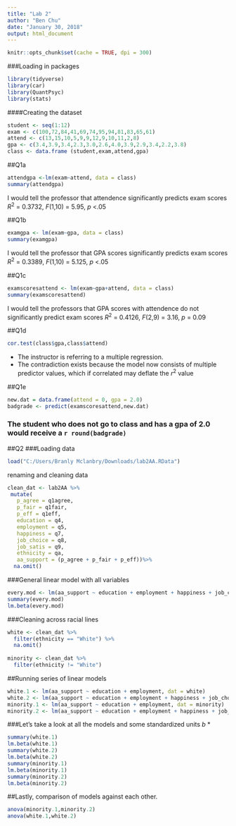 ```yaml
---
title: "Lab 2"
author: "Ben Chu"
date: "January 30, 2018"
output: html_document
---
```


```r
knitr::opts_chunk$set(cache = TRUE, dpi = 300)
```

###Loading in packages
```r
library(tidyverse)
library(car)
library(QuantPsyc)
library(stats)
```

####Creating the dataset
```r
student <- seq(1:12)
exam <- c(100,72,84,41,69,74,95,94,81,83,65,61)
attend <- c(13,15,10,5,9,9,12,9,10,11,2,8)
gpa <- c(3.4,3.9,3.4,2.3,3.0,2.6,4.0,3.9,2.9,3.4,2.2,3.8)
class <- data.frame (student,exam,attend,gpa)
```

##Q1a
```r
attendgpa <-lm(exam~attend, data = class)
summary(attendgpa)
```
I would tell the professor that attendence significantly predicts exam scores *R*^2^ = 0.3732, *F*(1,10) = 5.95, *p* <.05

##Q1b
```r
examgpa <- lm(exam~gpa, data = class)
summary(examgpa)
```
I would tell the professor that GPA scores significantly predicts exam scores *R*^2^ = 0.3389, *F*(1,10) = 5.125, *p* <.05

##Q1c
```r
examscoresattend <- lm(exam~gpa+attend, data = class)
summary(examscoresattend)
```
I would tell the professors that GPA scores with attendence do not significantly predict exam scores *R*^2^ = 0.4126, *F*(2,9) = 3.16, *p* = 0.09

##Q1d
```r
cor.test(class$gpa,class$attend)
```
* The instructor is referring to a multiple regression.
* The contradiction exists because the model now consists of multiple predictor values, which if correlated may deflate the *r*^2^ value

##Q1e
```r
new.dat = data.frame(attend = 0, gpa = 2.0)
badgrade <- predict(examscoresattend,new.dat)
```
### The student who does not go to class and has a gpa of 2.0 would receive a `r round(badgrade)`

##Q2
###Loading data
```r
load("C:/Users/Branly Mclanbry/Downloads/lab2AA.RData")
```
renaming and cleaning data
```r
clean_dat <- lab2AA %>%
 mutate(
   p_agree = q1agree,
   p_fair = q1fair,
   p_eff = q1eff,
   education = q4,
   employment = q5,
   happiness = q7,
   job_choice = q8,
   job_satis = q9,
   ethnicity = qa,
   aa_support = (p_agree + p_fair + p_eff))%>%
  na.omit()
```
###General linear model with all variables
```r
every.mod <- lm(aa_support ~ education + employment + happiness + job_choice + job_satis, dat = clean_dat)
summary(every.mod)
lm.beta(every.mod)
```
###Cleaning across racial lines
```r
white <- clean_dat %>% 
  filter(ethnicity == "White") %>%
  na.omit()
         
minority <- clean_dat %>%
  filter(ethnicity != "White")
```
##Running series of linear models
```r
white.1 <- lm(aa_support ~ education + employment, dat = white)
white.2 <- lm(aa_support ~ education + employment + happiness + job_choice + job_satis, dat = white)
minority.1 <- lm(aa_support ~ education + employment, dat = minority)
minority.2 <- lm(aa_support ~ education + employment + happiness + job_choice + job_satis, dat = minority)
```
###Let's take a look at all the models and some standardized units *b* *
```r
summary(white.1)
lm.beta(white.1)
summary(white.2)
lm.beta(white.2)
summary(minority.1)
lm.beta(minority.1)
summary(minority.2)
lm.beta(minority.2)
```
##Lastly, comparison of models against each other.
```r
anova(minority.1,minority.2)
anova(white.1,white.2)
```